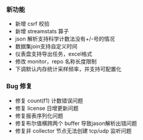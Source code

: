 ### **新功能**

- 新增 csrf 校验
- 新增 streamstats 算子 
- json 解析支持科学计数法没有+/-号的情况
- 数据集join支持自定义时间
- 仪表盘支持导出任务，excel格式
- 修改 monitor，repo 名称长度限制
- 下调默认内存统计采样频率，并支持可配置化

### **Bug 修复**
- 修复 count(f1) 计数错误问题
- 修复 license 日增更新问题
- 修复报表序列化问题
- 修复布尔值横跨两个 buffer 导致jason解析出错问题
- 修复非 collector 节点无法创建 tcp/udp 监听问题



